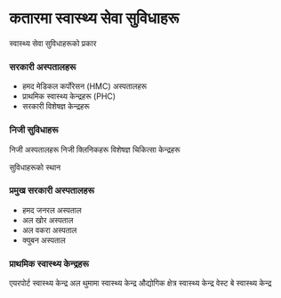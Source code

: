 # कतारमा स्वास्थ्य सेवा सुविधाहरू

<ContentSection>
  <IconHeading icon="hospital">स्वास्थ्य सेवा सुविधाहरूको प्रकार</IconHeading>

### सरकारी अस्पतालहरू

- हमद मेडिकल कर्पोरेसन (HMC) अस्पतालहरू
- प्राथमिक स्वास्थ्य केन्द्रहरू (PHC)
- सरकारी विशेषज्ञ केन्द्रहरू

### निजी सुविधाहरू

निजी अस्पतालहरू
निजी क्लिनिकहरू
विशेषज्ञ चिकित्सा केन्द्रहरू

  </ContentSection>

<ContentSection>
  <IconHeading icon="map">सुविधाहरूको स्थान</IconHeading>
  
  <HealthcareMapClient />

### प्रमुख सरकारी अस्पतालहरू

- हमद जनरल अस्पताल
- अल खोर अस्पताल
- अल वकरा अस्पताल
- क्युबन अस्पताल

### प्राथमिक स्वास्थ्य केन्द्रहरू

एयरपोर्ट स्वास्थ्य केन्द्र
अल थुमामा स्वास्थ्य केन्द्र
औद्योगिक क्षेत्र स्वास्थ्य केन्द्र
वेस्ट बे स्वास्थ्य केन्द्र

  </ContentSection>

